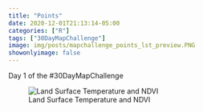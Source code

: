 ```yaml
---
title: "Points"
date: 2020-12-01T21:13:14-05:00
categories: ["R"]
tags: ["30DayMapChallenge"]
image: img/posts/mapchallenge_points_lst_preview.PNG
showonlyimage: false
---
```


Day 1 of the #30DayMapChallenge

<!--more-->

![Land Surface Temperature and NDVI](img/AESAS.PNG)
